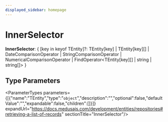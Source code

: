 ```yaml
---
displayed_sidebar: homepage
---
```



# InnerSelector

 **InnerSelector**: &#123; [key in keyof TEntity]?: TEntity[key] \| TEntity[key][] \| DateComparisonOperator \| StringComparisonOperator \| NumericalComparisonOperator \| FindOperator&#60;TEntity[key][] \| string \| string[]&#62; &#125;

## Type Parameters

<ParameterTypes parameters={[{"name":"TEntity","type":"`object`","description":"","optional":false,"defaultValue":"","expandable":false,"children":[]}]} expandUrl="https://docs.medusajs.com/development/entities/repositories#retrieving-a-list-of-records" sectionTitle="InnerSelector"/>
